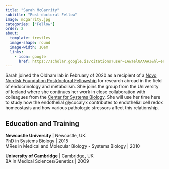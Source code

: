 ```yaml
---
title: "Sarah McGarrity"
subtitle: "Post-doctoral Fellow"
image: mcgarrity.jpg
categories: ["Fellow"]
order: 2
about:
  template: trestles
  image-shape: round
  image-width: 10em
  links: 
    - icon: google
      href: https://scholar.google.is/citations?user=1Awael0AAAAJ&hl=en
---
```


Sarah joined the Oldham lab in February of 2020 as a recipient of a [Novo Nordisk Foundation Postdoctoral Fellowship](https://novonordiskfonden.dk/en/news/novo-nordisk-foundation-celebrates-talented-young-researchers/) for research abroad in the field of endocrinology and metabolism. She joins the group from the University of Iceland where she continues her work in close collaboration with colleagues from the [Center for Systems Biology](https://systemsbiology.hi.is/). She will use her time here to study how the endothelial glycocalyx contributes to endothelial cell redox homeostasis and how various pathologic stressors affect this relationship.

## Education and Training

**Newcastle University** | Newcastle, UK<br>
PhD in Systems Biology | 2015<br>
MRes in Medical and Molecular Biology - Systems Biology | 2010

**University of Cambridge** | Cambridge, UK<br>
BA in Medical Sciences/Genetics | 2009
